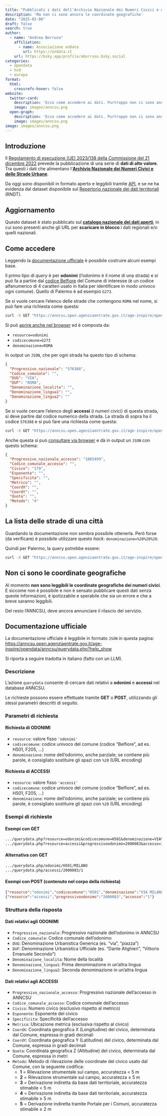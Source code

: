 ```yaml
---
title: "Pubblicati i dati dell'Archivio Nazionale dei Numeri Civici e delle Strade Urbane"
description: 'Ma non ci sono ancora le coordinate geografiche'
date: "2025-02-06"
draft: false
search: true
author:
  - name: "Andrea Borruso"
    affiliation:
      - name: Associazione onData
        url: https://ondata.it
    url: https://bsky.app/profile/aborruso.bsky.social
categories:
  - opendata
  - hvd
  - europa
format:
  html:
    crossrefs-hover: false
website:
  twitter-card:
    description: 'Ecco come accedere ai dati. Purtroppo non ci sono ancora le coordinate geografiche'
    image: images/anncsu.png
  open-graph:
    description: 'Ecco come accedere ai dati. Purtroppo non ci sono ancora le coordinate geografiche'
    image: images/anncsu.png
image: images/anncsu.png
---
```


## Introduzione

Il [Regolamento di esecuzione (UE) 2023/138 della Commissione del 21 dicembre 2022](https://eur-lex.europa.eu/legal-content/IT/TXT/?uri=CELEX:32023R0138) prevede la pubblicazione di una serie di **dati di alto valore**.<br>
Tra questi i dati che alimentano l'[**Archivio Nazionale dei Numeri Civici e delle Strade Urbane**](https://www.anncsu.gov.it/).

Da oggi sono disponibili in formato aperto e leggibili tramite [API](#come-accedere), e se ne ha evidenza dal dataset disponibile sul [Repertorio nazionale dei dati territoriali](https://geodati.gov.it/geoportale/visualizzazione-metadati/scheda-metadati/?uuid=age:consultazioneANNCSU) (RNDT).

::: {.callout-note}
## Aggiornamento

Questo dataset è stato pubblicato sul [**catalogo nazionale dei dati aperti**](https://www.dati.gov.it/view-dataset/dataset?id=c71b8aca-da9f-486a-bd22-9b532accf7df), in cui sono presenti anche gli URL per **scaricare in blocco** i dati regionali e/o quelli nazionali.
:::



## Come accedere

Leggendo la [documentazione ufficiale](#documentazione-ufficiale) è possibile costruire alcuni esempi base.

Il primo tipo di *query* è per **odonimi** (l'odonimo è il nome di una strada) e si può fa a partire dal [codice Belfiore](https://dait.interno.gov.it/territorio-e-autonomie-locali/sut/elenco_codici_comuni.php) del Comune di interesse (è un codice alfanumerico di 4 caratteri usato in Italia per identificare in modo univoco ogni comune). Quello di Palermo è ad esempio `G273`.

Se si vuole cercare l'elenco delle strade che contengono `ROMA` nel nome, si può fare una richiesta come questa:

```bash
curl -X GET "https://anncsu.open.agenziaentrate.gov.it/age-inspire/opendata/anncsu/querydata.php?resource=odonimi&codicecomune=G273&denominazione=ROMA"
```

Si può [aprire anche nel browser](https://anncsu.open.agenziaentrate.gov.it/age-inspire/opendata/anncsu/querydata.php?resource=odonimi&codicecomune=G273&denominazione=ROMA) ed è composta da:

- `resource=odonimi`
- `codicecomune=G273`
- `denominazione=ROMA`

In output un `JSON`, che per ogni strada ha questo tipo di schema:

```json
{
  "Progressivo_nazionale": "576388",
  "Codice_comunale": "",
  "DUG": "VIA",
  "DUF": "ROMA",
  "Denominazione_localita": "",
  "Denominazione_lingua1": "",
  "Denominazione_lingua2": ""
}
```

Se si vuole cercare l'elenco degli **accessi** (i numeri civici) di questa strada, si deve partire dal codice numerico della strada. La strada di sopra ha il codice `576388` e si può fare una richiesta come questa:

```bash
curl -X GET "https://anncsu.open.agenziaentrate.gov.it/age-inspire/opendata/anncsu/querydata.php?resource=accessi&progressivoodonimo=576388&accesso=1"
```

Anche questa si può [consultare via browser](https://anncsu.open.agenziaentrate.gov.it/age-inspire/opendata/anncsu/querydata.php?resource=accessi&progressivoodonimo=576388&accesso=1) e dà in output un `JSON` con questo schema:

```json
{
  "Progressivo_nazionale_accesso": "1885499",
  "Codice_comunale_accesso": "",
  "Civico": "179",
  "Esponente": "",
  "Specificita": "",
  "Metrico": "",
  "CoordX": "",
  "CoordY": "",
  "Quota": "",
  "Metodo": "4"
}
```

## La lista delle strade di una città

Guardando la documentazione non sembra possibile ottenerla. Però forse (da verificare) è possibile utilizzare questo *hack*: `denominazione=%20%20%20`.

Quindi per Palermo, la query potrebbe essere:

```bash
curl -X GET "https://anncsu.open.agenziaentrate.gov.it/age-inspire/opendata/anncsu/querydata.php?resource=odonimi&codicecomune=G273&denominazione=%20%20%20"
```

## Non ci sono le coordinate geografiche

Al momento **non sono leggibili le coordinate geografiche dei numeri civici**. E siccome non è possibile e non è sensato pubblicare questi dati senza queste informazioni, è ipotizzabile e sperabile che sia un errore e che a breve saranno leggibili.

Del resto l'ANNCSU, deve ancora annunciare il rilascio del servizio.

## Documentazione ufficiale

La documentazione ufficiale è leggibile in formato `JSON` in questa pagina:<br>
<https://anncsu.open.agenziaentrate.gov.it/age-inspire/opendata/anncsu/querydata.php?help_show>

Si riporta a seguire tradotta in italiano (fatto con un LLM).

### Descrizione
L'azione `querydata` consente di cercare dati relativi a **odonimi** e **accessi** nel database ANNCSU.

Le richieste possono essere effettuate tramite **GET** o **POST**, utilizzando gli stessi parametri descritti di seguito.

### Parametri di richiesta

#### Richiesta di **ODONIMI**
- `resource`: valore fisso `'odonimi'`
- `codicecomune`: codice univoco del comune (codice "Belfiore", ad es. H501, F205, ...)
- `denominazione`: nome dell'odonimo, anche parziale; se contiene più parole, è consigliato sostituire gli spazi con `%20` (URL encoding)

#### Richiesta di **ACCESSI**
- `resource`: valore fisso `'accessi'`
- `codicecomune`: codice univoco del comune (codice "Belfiore", ad es. H501, F205, ...)
- `denominazione`: nome dell'odonimo, anche parziale; se contiene più parole, è consigliato sostituire gli spazi con `%20` (URL encoding)

### Esempi di richieste

#### Esempi con **GET**
```markdown
.../querydata.php?resource=odonimi&codicecomune=H501&denominazione=VIA%20MILANO
.../querydata.php?resource=accessi&progressivoodonimo=2000083&accesso=1
```

#### Alternativa con **GET**
```markdown
.../querydata.php/odonimi/H501/MILANO
.../querydata.php/accessi/2000083/1
```

#### Esempi con **POST** (contenuto nel corpo della richiesta)
```json
{"resource":"odonimi","codicecomune":"H501","denominazione":"VIA MILANO"}
{"resource":"accessi","progressivoodonimo":"2000083","accesso":"1"}
```

### Struttura della risposta

#### Dati relativi agli **ODONIMI**
- `Progressivo_nazionale`: Progressivo nazionale dell'odonimo in ANNCSU
- `Codice_comunale`: Codice comunale dell'odonimo
- `DUG`: Denominazione Urbanistica Generica (es. “via”, “piazza”)
- `DUF`: Denominazione Urbanistica Ufficiale (es. “Dante Alighieri”, “Vittorio Emanuele Secondo”)
- `Denominazione_localita`: Nome della località
- `Denominazione_lingua1`: Prima denominazione in un'altra lingua
- `Denominazione_lingua2`: Seconda denominazione in un'altra lingua

#### Dati relativi agli **ACCESSI**
- `Progressivo_nazionale_accesso`: Progressivo nazionale dell'accesso in ANNCSU
- `Codice_comunale_accesso`: Codice comunale dell'accesso
- `Civico`: Numero civico (esclusivo rispetto al metrico)
- `Esponente`: Esponente del civico
- `Specificita`: Specificità dell'accesso
- `Metrico`: Ubicazione metrica (esclusiva rispetto al civico)
- `CoordX`: Coordinata geografica X (Longitudine) del civico, determinata dal Comune, espressa in gradi decimali
- `CoordY`: Coordinata geografica Y (Latitudine) del civico, determinata dal Comune, espressa in gradi decimali
- `Quota`: Coordinata geografica Z (Altitudine) del civico, determinata dal Comune, espressa in metri
- `Metodo`: Metodo di rilevazione delle coordinate del civico usato dal Comune, con la seguente codifica:
  - **1** = Rilevazione strumentale sul campo, accuratezza < 5 m
  - **2** = Rilevazione strumentale sul campo, accuratezza ≥ 5 m
  - **3** = Derivazione indiretta da base dati territoriale, accuratezza stimabile < 5 m
  - **4** = Derivazione indiretta da base dati territoriale, accuratezza stimabile ≥ 5 m
  - **5** = Derivazione indiretta tramite Portale per i Comuni, accuratezza stimabile ≥ 2 m


